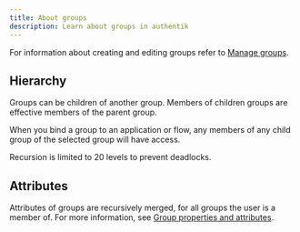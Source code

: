 ```yaml
---
title: About groups
description: Learn about groups in authentik
---
```


For information about creating and editing groups refer to [Manage groups](./manage_groups.mdx).

## Hierarchy

Groups can be children of another group. Members of children groups are effective members of the parent group.

When you bind a group to an application or flow, any members of any child group of the selected group will have access.

Recursion is limited to 20 levels to prevent deadlocks.

## Attributes

Attributes of groups are recursively merged, for all groups the user is a member of. For more information, see [Group properties and attributes](./group_ref.md).
